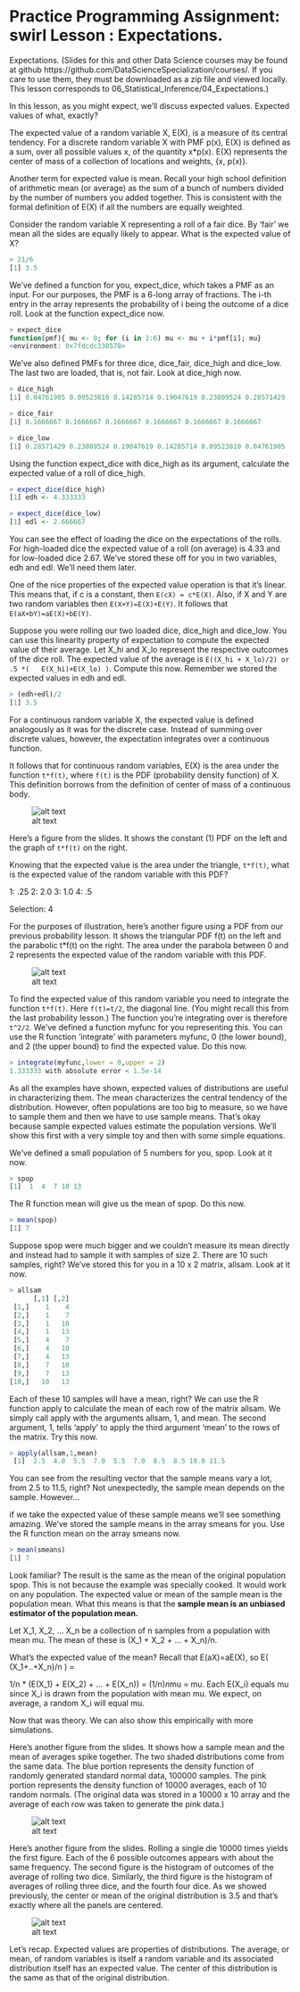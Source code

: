 Practice Programming Assignment: swirl Lesson : Expectations.
=========================


Expectations. (Slides for this and other Data Science courses may be found at github
  https://github.com/DataScienceSpecialization/courses/. If you care to use them, they must be downloaded
  as a zip file and viewed locally. This lesson corresponds to 06_Statistical_Inference/04_Expectations.)

In this lesson, as you might expect, we'll discuss expected values. Expected values of what, exactly?

The expected value of a random variable X, E(X), is a measure of its central tendency. For a discrete
  random variable X with PMF p(x), E(X) is defined as a sum, over all possible values x, of the quantity
  x*p(x). E(X) represents the center of mass of a collection of locations and weights, {x, p(x)}.

Another term for expected value is mean. Recall your high school definition of arithmetic mean (or
  average) as the sum of a bunch of numbers divided by the number of numbers you added together. This is
  consistent with the formal definition of E(X) if all the numbers are equally weighted.

Consider the random variable X representing a roll of a fair dice. By 'fair' we mean all the sides are
  equally likely to appear. What is the expected value of X?
```r
> 21/6
[1] 3.5
```

We've defined a function for you, expect_dice, which takes a PMF as an input. For our purposes, the PMF
  is a 6-long array of fractions. The i-th entry in the array represents the probability of i being the
  outcome of a dice roll. Look at the function expect_dice now.
```r
> expect_dice
function(pmf){ mu <- 0; for (i in 1:6) mu <- mu + i*pmf[i]; mu}
<environment: 0x7fdcdc338578>
```

We've also defined PMFs for three dice, dice_fair, dice_high and dice_low. The last two are loaded, that
  is, not fair. Look at dice_high now.
```r
> dice_high
[1] 0.04761905 0.09523810 0.14285714 0.19047619 0.23809524 0.28571429
```
```r
> dice_fair
[1] 0.1666667 0.1666667 0.1666667 0.1666667 0.1666667 0.1666667
```
```r
> dice_low
[1] 0.28571429 0.23809524 0.19047619 0.14285714 0.09523810 0.04761905
```

Using the function expect_dice with dice_high as its argument, calculate the expected value of a roll of
  dice_high.
```r
> expect_dice(dice_high)
[1] edh <- 4.333333
```
```r
> expect_dice(dice_low)
[1] edl <- 2.666667
```
You can see the effect of loading the dice on the expectations of the rolls. For high-loaded dice the
  expected value of a roll (on average) is 4.33 and for low-loaded dice 2.67. We've stored these off for
  you in two variables, edh and edl. We'll need them later.

One of the nice properties of the expected value operation is that it's linear. This means that, if c is
  a constant, then `E(cX) = c*E(X)`. Also, if X and Y are two random variables then `E(X+Y)=E(X)+E(Y)`. It
  follows that `E(aX+bY)=aE(X)+bE(Y)`.

Suppose you were rolling our two loaded dice, dice_high and dice_low. You can use this linearity property
  of expectation to compute the expected value of their average. Let X_hi and X_lo represent the respective
  outcomes of the dice roll. The expected value of the average is `E((X_hi + X_lo)/2) or .5 *(
  E(X_hi)+E(X_lo) )`. Compute this now. Remember we stored the expected values in edh and edl.
```r
> (edh+edl)/2
[1] 3.5
```

  For a continuous random variable X, the expected value is defined analogously as it was for the discrete
  case. Instead of summing over discrete values, however, the expectation integrates over a continuous
  function.

It follows that for continuous random variables, E(X) is the area under the function `t*f(t)`, where `f(t)`
  is the PDF (probability density function) of X. This definition borrows from the definition of center of
  mass of a continuous body.

![alt text](Rplot02.png)

  Here's a figure from the slides. It shows the constant (1) PDF on the left and the graph of `t*f(t)` on the
  right.

Knowing that the expected value is the area under the triangle, `t*f(t)`, what is the expected value of the
  random variable with this PDF?

1: .25
2: 2.0
3: 1.0
4: .5

Selection: 4

For the purposes of illustration, here's another figure using a PDF from our previous probability lesson.
  It shows the triangular PDF f(t) on the left and the parabolic t*f(t) on the right. The area under the
  parabola between 0 and 2 represents the expected value of the random variable with this PDF.

![alt text](Rplot03.png)


To find the expected value of this random variable you need to integrate the function `t*f(t)`. Here
  `f(t)=t/2`, the diagonal line. (You might recall this from the last probability lesson.) The function
  you're integrating over is therefore `t^2/2`. We've defined a function myfunc for you representing this.
  You can use the R function 'integrate' with parameters myfunc, 0 (the lower bound), and 2 (the upper
  bound) to find the expected value. Do this now.
```r
> integrate(myfunc,lower = 0,upper = 2)
1.333333 with absolute error < 1.5e-14
```

As all the examples have shown, expected values of distributions are useful in characterizing them. The
  mean characterizes the central tendency of the distribution. However, often populations are too big to
  measure, so we have to sample them and then we have to use sample means. That's okay because sample
  expected values estimate the population versions. We'll show this first with a very simple toy and then
  with some simple equations.

We've defined a small population of 5 numbers for you, spop. Look at it now.
```r
> spop
[1]  1  4  7 10 13
```
The R function mean will give us the mean of spop. Do this now.
```r
> mean(spop)
[1] 7
```
Suppose spop were much bigger and we couldn't measure its mean directly and instead had to sample it with
  samples of size 2. There are 10 such samples, right? We've stored this for you in a 10 x 2 matrix,
  allsam. Look at it now.
```r
> allsam
      [,1] [,2]
 [1,]    1    4
 [2,]    1    7
 [3,]    1   10
 [4,]    1   13
 [5,]    4    7
 [6,]    4   10
 [7,]    4   13
 [8,]    7   10
 [9,]    7   13
[10,]   10   13
```

Each of these 10 samples will have a mean, right? We can use the R function apply to calculate the mean
  of each row of the matrix allsam. We simply call apply with the arguments allsam, 1, and mean. The second
  argument, 1, tells 'apply' to apply the third argument 'mean' to the rows of the matrix. Try this now.
```r
> apply(allsam,1,mean)
 [1]  2.5  4.0  5.5  7.0  5.5  7.0  8.5  8.5 10.0 11.5
```

You can see from the resulting vector that the sample means vary a lot, from 2.5 to 11.5, right? Not
  unexpectedly, the sample mean depends on the sample. However...

if we take the expected value of these sample means we'll see something amazing. We've stored the
  sample means in the array smeans for you. Use the R function mean on the array smeans now.
```r
> mean(smeans)
[1] 7
```

Look familiar? The result is the same as the mean of the original population spop. This is not because
  the example was specially cooked. It would work on any population. The expected value or mean of the
  sample mean is the population mean. What this means is that the **sample mean is an unbiased estimator of the population mean. **

Let X_1, X_2, ... X_n be a collection of n samples from a population with mean mu. The mean of these is
  (X_1 + X_2 + ... + X_n)/n.

What's the expected value of the mean? Recall that E(aX)=aE(X), so E( (X_1+..+X_n)/n ) =

 1/n * (E(X_1) + E(X_2) + ... + E(X_n)) = (1/n)*n*mu = mu. Each E(X_i) equals mu since X_i is drawn from
  the population with mean mu. We expect, on average, a random X_i will equal mu.

Now that was theory.  We can also show this empirically with more simulations.

Here's another figure from the slides. It shows how a sample mean and the mean of averages spike
  together. The two shaded distributions come from the same data. The blue portion represents the density
  function of randomly generated standard normal data, 100000 samples. The pink portion represents the
  density function of 10000 averages, each of 10 random normals. (The original data was stored in a 10000 x
  10 array and the average of each row was taken to generate the pink data.)

![alt text](Rplot04.png)


Here's another figure from the slides. Rolling a single die 10000 times yields the first figure. Each of
  the 6 possible outcomes appears with about the same frequency. The second figure is the histogram of
  outcomes of the average of rolling two dice. Similarly, the third figure is the histogram of averages of
  rolling three dice, and the fourth four dice. As we showed previously, the center or mean of the original
  distribution is 3.5 and that's exactly where all the panels are centered.


![alt text](Rplot05.png)


 Let's recap. Expected values are properties of distributions. The average, or mean, of random variables
  is itself a random variable and its associated distribution itself has an expected value. The center of
  this distribution is the same as that of the original distribution.




